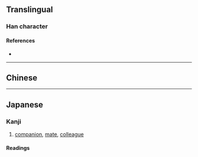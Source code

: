 {{also|儔}}
{{character info/new}}
==Translingual==

===Han character===
{{Han char|rn=9|rad=人|as=07|sn=9|four=|canj=OQKI|ids=⿰亻寿}}

====References====
* {{Han ref|kx=0106.041|hdz=10156.090|uh=4FE6|ud=20454}}

----

==Chinese==
{{zh-see|儔}}

----

==Japanese==

===Kanji===
{{ja-kanji|grade=|rs=人07|kyu=儔}}

# [[companion]], [[mate]], [[colleague]]

====Readings====
{{ja-readings
|goon=[[じゅ]] (ju)
|kanon=[[ちゅう]] (chū)
|kun=[[ともがら]] (tomogara)}}